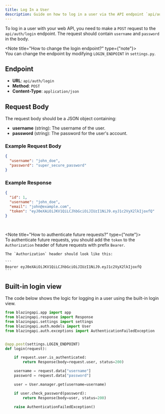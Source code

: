 ```yaml
---
title: Log In a User
description: Guide on how to log in a user via the API endpoint `api/auth/login`.
---
```


To log in a user with your web API, you need to make a `POST` request to the `api/auth/login` endpoint. The request should contain `username` and `password` in the body.

<Note title="How to change the login endpoint?" type={"note"}>
    <br/>
    You can change the endpoint by modifying `LOGIN_ENDPOINT` in `settings.py`.
</Note>

## Endpoint

- **URL**: `api/auth/login`
- **Method**: `POST`
- **Content-Type**: `application/json`

## Request Body

The request body should be a JSON object containing:

- **username** (string): The username of the user.
- **password** (string): The password for the user's account.

### Example Request Body

```json
{
  "username": "john_doe",
  "password": "super_secure_password"
}
```

### Example Response

```json
{
  "id": 1,
  "username": "john_doe",
  "email": "john@example.com",
  "token": "eyJ0eXAiOiJKV1QiLCJhbGciOiJIUzI1NiJ9.eyJ1c2VyX2lkIjoxfQ"
}
```

<br/>

<Note title="How to authenticate future requests?" type={"note"}>
    <br/>
    To authenticate future requests, you should add the `token` to the `Authorization` header of future requests with prefix `Bearer`.

    The `Authorization` header should look like this:

    ```
    Bearer eyJ0eXAiOiJKV1QiLCJhbGciOiJIUzI1NiJ9.eyJ1c2VyX2lkIjoxfQ
    ```
</Note>

## Built-in login view

The code below shows the logic for logging in a user using the built-in login view.

```python
from blazingapi.app import app
from blazingapi.response import Response
from blazingapi.settings import settings
from blazingapi.auth.models import User
from blazingapi.auth.exceptions import AuthenticationFailedException


@app.post(settings.LOGIN_ENDPOINT)
def login(request):

    if request.user.is_authenticated:
        return Response(body=request.user, status=200)

    username = request.data["username"]
    password = request.data["password"]

    user = User.manager.get(username=username)

    if user.check_password(password):
        return Response(body=user, status=200)

    raise AuthenticationFailedException()
```